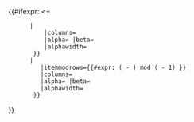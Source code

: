 <includeonly>{{#ifexpr: {{{item}}} <= {{{itemsinfullcolumns}}}
       |{{colevel/process item
           |rows={{{rows}}}
           |itemmodrows={{#expr: {{{item}}} mod {{{rows}}} }}
           |columns={{{columns}}}
           |alpha={{{alpha|}}} |beta={{{beta|}}}
           |alphawidth={{{alphawidth}}}
        }}
       |{{colevel/process item
          |rows={{#expr: {{{rows}}} - 1 }}
          |itemmodrows={{#expr: ({{{item}}} - {{{itemsinfullcolumns}}}) mod ({{{rows}}} - 1) }}
          |columns={{{columns}}}
          |alpha={{{alpha|}}} |beta={{{beta|}}}
          |alphawidth={{{alphawidth}}}
        }}
}}</includeonly>